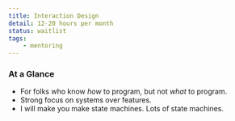 ```yaml
---
title: Interaction Design
detail: 12-20 hours per month
status: waitlist
tags:
    - mentoring
---
```


### At a Glance

- For folks who know *how* to program, but not *what* to program.
- Strong focus on systems over features.
- I will make you make state machines. Lots of state machines.